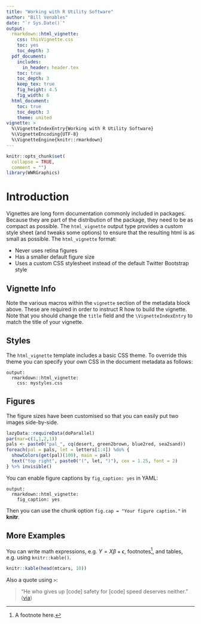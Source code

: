 ```yaml
---
title: "Working with R Utility Software"
author: "Bill Venables"
date: "`r Sys.Date()`"
output: 
  rmarkdown::html_vignette:
    css: thisVignette.css
    toc: yes
    toc_depth: 3
  pdf_document:
    includes:
      in_header: header.tex
    toc: true
    toc_depth: 3
    keep_tex: true
    fig_height: 4.5
    fig_width: 6
  html_document:
    toc: true
    toc_depth: 3
    theme: united
vignette: >
  %\VignetteIndexEntry{Working with R Utility Software}
  %\VignetteEncoding{UTF-8}
  %\VignetteEngine{knitr::rmarkdown}
---
```


```r
knitr::opts_chunk$set(
  collapse = TRUE,
  comment = "")
library(WWRGraphics)
```
# Introduction

Vignettes are long form documentation commonly included in packages. Because they are part of the distribution of the package, they need to be as compact as possible. The `html_vignette` output type provides a custom style sheet (and tweaks some options) to ensure that the resulting html is as small as possible. The `html_vignette` format:

- Never uses retina figures
- Has a smaller default figure size
- Uses a custom CSS stylesheet instead of the default Twitter Bootstrap style

## Vignette Info

Note the various macros within the `vignette` section of the metadata block above. These are required in order to instruct R how to build the vignette. Note that you should change the `title` field and the `\VignetteIndexEntry` to match the title of your vignette.

## Styles

The `html_vignette` template includes a basic CSS theme. To override this theme you can specify your own CSS in the document metadata as follows:

    output: 
      rmarkdown::html_vignette:
        css: mystyles.css

## Figures

The figure sizes have been customised so that you can easily put two images side-by-side. 

```r
lazyData::requireData(doParallel)
par(mar=c(1,1,2,1))
pals <- paste0("pal_", cq(desert, green2brown, blue2red, sea2sand))
foreach(pal = pals, let = letters[1:4]) %do% {
  showColors(get(pal)(100), main = pal)
  text("top right", paste0("(", let, ")"), cex = 1.25, font = 2)
} %>% invisible()
```

You can enable figure captions by `fig_caption: yes` in YAML:

    output:
      rmarkdown::html_vignette:
        fig_caption: yes

Then you can use the chunk option `fig.cap = "Your figure caption."` in **knitr**.

## More Examples

You can write math expressions, e.g. $Y = X\beta + \epsilon$, footnotes^[A footnote here.], and tables, e.g. using `knitr::kable()`.

```r
knitr::kable(head(mtcars, 10))
```

Also a quote using `>`:

> "He who gives up [code] safety for [code] speed deserves neither."
([via](https://twitter.com/hadleywickham/status/504368538874703872))
